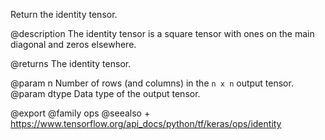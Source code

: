 Return the identity tensor.

@description
The identity tensor is a square tensor with ones on the main diagonal and
zeros elsewhere.

@returns
    The identity tensor.

@param n Number of rows (and columns) in the `n x n` output tensor.
@param dtype Data type of the output tensor.

@export
@family ops
@seealso
+ <https://www.tensorflow.org/api_docs/python/tf/keras/ops/identity>
